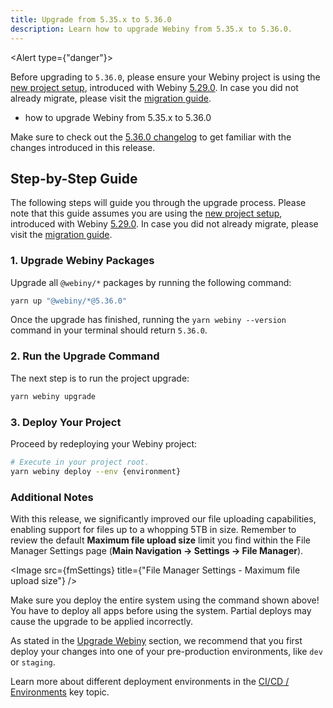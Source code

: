 ```yaml
---
title: Upgrade from 5.35.x to 5.36.0
description: Learn how to upgrade Webiny from 5.35.x to 5.36.0.
---
```




<Alert type={"danger"}>

Before upgrading to `5.36.0`, please ensure your Webiny project is using the [new project
setup](/docs/release-notes/5.29.0/changelog#brand-new-project-setup), introduced with Webiny
[5.29.0](/docs/release-notes/5.29.0/changelog). In case you did not already migrate, please visit the [migration
guide](/docs/release-notes/5.29.0/project-setup-migration).

</Alert>

<Alert type="success" title="What you’ll learn">

- how to upgrade Webiny from 5.35.x to 5.36.0

</Alert>

<Alert type="info">

Make sure to check out the [5.36.0 changelog](./changelog) to get familiar with the changes introduced in this
release.

</Alert>

## Step-by-Step Guide

The following steps will guide you through the upgrade process. Please note that this guide assumes you are using the [new project setup](/docs/release-notes/5.29.0/changelog#brand-new-project-setup), introduced with Webiny [5.29.0](/docs/release-notes/5.29.0/changelog). In case you did not already migrate, please visit the [migration guide](/docs/release-notes/5.29.0/project-setup-migration).

### 1. Upgrade Webiny Packages

Upgrade all `@webiny/*` packages by running the following command:

```bash
yarn up "@webiny/*@5.36.0"
```

Once the upgrade has finished, running the `yarn webiny --version` command in your terminal should return `5.36.0`.

### 2. Run the Upgrade Command

The next step is to run the project upgrade:

```bash
yarn webiny upgrade
```

### 3. Deploy Your Project

Proceed by redeploying your Webiny project:

```bash
# Execute in your project root.
yarn webiny deploy --env {environment}
```

### Additional Notes

With this release, we significantly improved our file uploading capabilities, enabling support for files up to a whopping 5TB in size. 
Remember to review the default **Maximum file upload size** limit you find within the File Manager Settings page (**Main Navigation -> Settings -> File Manager**).

<Image src={fmSettings} title={"File Manager Settings - Maximum file upload size"} />

<Alert type="warning">

Make sure you deploy the entire system using the command shown above! You have to deploy all apps before using the
system. Partial deploys may cause the upgrade to be applied incorrectly.

</Alert>

<Alert type="warning">

As stated in the [Upgrade Webiny](../upgrade-webiny#pre-production-environments-first) section, we recommend that you
first deploy your changes into one of your pre-production environments, like `dev` or `staging`.

</Alert>

<Alert type="info">

Learn more about different deployment environments in the [CI/CD /
Environments](../../core-development-concepts/ci-cd/environments) key topic.

</Alert>

